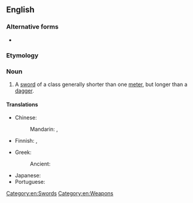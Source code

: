 {{also|short sword}}
==English==

===Alternative forms===
* {{l|en|short sword}}

===Etymology===
{{compound|en|short|sword}}

===Noun===
{{en-noun}}

# A [[sword]] of a class generally shorter than one [[meter]], but longer than a [[dagger]].

====Translations====
{{trans-top|sword}}
* Chinese:
*: Mandarin: {{t+|cmn|短劍}}, {{t+|cmn|短剑|tr=duǎnjiàn}}
* Finnish: {{t|fi|[[lyhyt]] [[miekka]]}}, {{t|fi|lyhytmiekka}}
{{trans-mid}}
* Greek:
*: Ancient: {{t|grc|μάχαιρα|f}}
* Japanese: {{t|ja|ショートソード|tr=shōtosōdo}}
* Portuguese: {{t-needed|pt}}
{{trans-bottom}}

[[Category:en:Swords]]
[[Category:en:Weapons]]